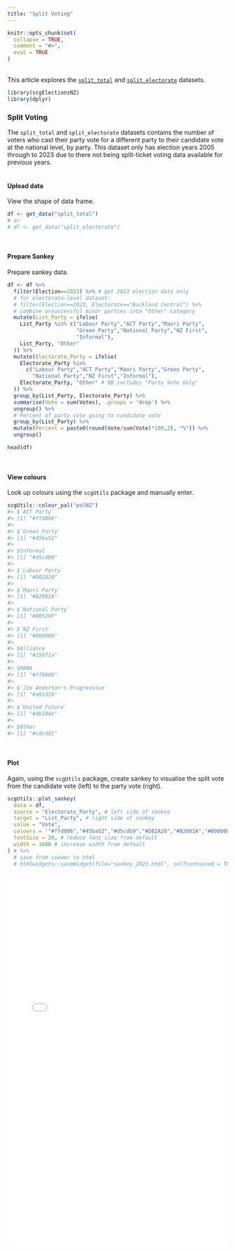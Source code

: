 ```yaml
---
title: "Split Voting"
---
```

```{=html}
<style>
  .content p {
    margin-top: 30px !important;
  }

  details {
    margin-bottom: 40px;
  }
</style>
```
```r
knitr::opts_chunk$set(
  collapse = TRUE,
  comment = "#>",
  eval = TRUE
)
```
<br>
This article explores the [`split_total`](https://sarahcgall.github.io/scgElectionsNZ/reference/split_total.html) and [`split_electorate`](https://sarahcgall.github.io/scgElectionsNZ/reference/split_electorate.html) datasets.
<br>

```r
library(scgElectionsNZ)
library(dplyr)
```
### Split Voting
The `split_total` and `split_electorate` datasets contains the number of voters who cast their party vote for a different party to their candidate vote at the national level, by party. This dataset only has election years 2005 through to 2023 due to there not being split-ticket voting data available for previous years.
<br>
<br>

#### Upload data
View the shape of data frame.
```r
df <- get_data("split_total")
# or
# df <- get_data("split_electorate")
```
<br>

#### Prepare Sankey
Prepare sankey data.
```r
df <- df %>%
  filter(Election==2023) %>% # get 2023 election data only
  # for electorate-level dataset:
  # filter(Election==2023, Electorate=="Auckland Central") %>%
  # combine unsuccessful minor parties into "Other" category
  mutate(List_Party = ifelse(
    List_Party %in% c("Labour Party","ACT Party","Maori Party",
                      "Green Party","National Party","NZ First",
                      "Informal"),
    List_Party, "Other"
  )) %>%
  mutate(Electorate_Party = ifelse(
    Electorate_Party %in%
      c("Labour Party","ACT Party","Maori Party","Green Party",
        "National Party","NZ First","Informal"),
    Electorate_Party, "Other" # NB includes "Party Vote Only"
  )) %>%
  group_by(List_Party, Electorate_Party) %>%
  summarise(Vote = sum(Votes), .groups = 'drop') %>%
  ungroup() %>%
  # Percent of party vote going to candidate vote
  group_by(List_Party) %>%
  mutate(Percent = paste0(round(Vote/sum(Vote)*100,2), "%")) %>%
  ungroup()

head(df)
```
<br>

#### View colours
Look up colours using the `scgUtils` package and manually enter.
```r
scgUtils::colour_pal("polNZ")
#> $`ACT Party`
#> [1] "#ffd006"
#>
#> $`Green Party`
#> [1] "#45ba52"
#>
#> $Informal
#> [1] "#d5cdb9"
#>
#> $`Labour Party`
#> [1] "#D82A20"
#>
#> $`Maori Party`
#> [1] "#B2001A"
#>
#> $`National Party`
#> [1] "#00529F"
#>
#> $`NZ First`
#> [1] "#000000"
#>
#> $Alliance
#> [1] "#158f1a"
#>
#> $MANA
#> [1] "#ff0000"
#>
#> $`Jim Anderton's Progressive`
#> [1] "#a91d26"
#>
#> $`United Future`
#> [1] "#4b104e"
#>
#> $Other
#> [1] "#cdcdd1"
```
<br>

#### Plot
Again, using the `scgUtils` package, create sankey to visualise the split vote from the candidate vote (left) to the party vote (right).
```r
scgUtils::plot_sankey(
  data = df,
  source = "Electorate_Party", # left side of sankey
  target = "List_Party", # right side of sankey
  value = "Vote",
  colours = '"#ffd006","#45ba52","#d5cdb9","#D82A20","#B2001A","#000000","#00529F","#cdcdd1"',
  fontSize = 20, # reduce font size from default
  width = 1600 # increase width from default
) # %>%
  # save from viewer to html
  # htmlwidgets::saveWidget(file="sankey_2023.html", selfcontained = TRUE)
```
````{=html}
<iframe width="100%" height="850"
  src="img/sankey_2023.html"
  frameborder="0"
  allowfullscreen></iframe>
````
